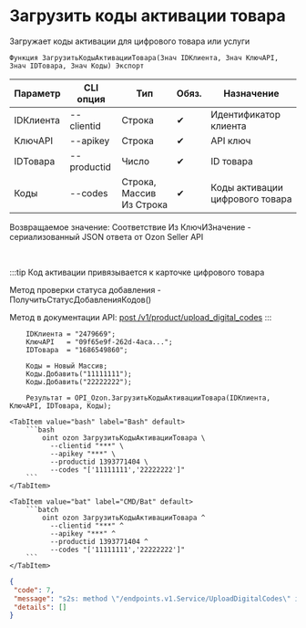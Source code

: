 ﻿---
sidebar_position: 15
---


# Загрузить коды активации товара
 Загружает коды активации для цифрового товара или услуги



`Функция ЗагрузитьКодыАктивацииТовара(Знач IDКлиента, Знач КлючAPI, Знач IDТовара, Знач Коды) Экспорт`

  | Параметр | CLI опция | Тип | Обяз. | Назначение |
  |-|-|-|-|-|
  | IDКлиента | --clientid | Строка | &#x2714; | Идентификатор клиента |
  | КлючAPI | --apikey | Строка | &#x2714; | API ключ |
  | IDТовара | --productid | Число | &#x2714; | ID товара |
  | Коды | --codes | Строка, Массив Из Строка | &#x2714; | Коды активации цифрового товара |

  
  Возвращаемое значение:   Соответствие Из КлючИЗначение - сериализованный JSON ответа от Ozon Seller API

<br/>

:::tip
Код активации привязывается к карточке цифрового товара

Метод проверки статуса добавления - ПолучитьСтатусДобавленияКодов()

Метод в документации API: [post /v1/product/upload_digital_codes](https://docs.ozon.ru/api/seller/#operation/ProductAPI_UploadDigitalCode)
:::
<br/>



```bsl title="Пример использования для 1С:Предприятие/OneScript"
    IDКлиента = "2479669";
    КлючAPI   = "09f65e9f-262d-4aca...";
    IDТовара  = "1686549860";

    Коды = Новый Массив;
    Коды.Добавить("11111111");
    Коды.Добавить("22222222");

    Результат = OPI_Ozon.ЗагрузитьКодыАктивацииТовара(IDКлиента, КлючAPI, IDТовара, Коды);
```
    

 <Tabs>
  
    <TabItem value="bash" label="Bash" default>
        ```bash
            oint ozon ЗагрузитьКодыАктивацииТовара \
              --clientid "***" \
              --apikey "***" \
              --productid 1393771404 \
              --codes "['11111111','22222222']"
        ```
    </TabItem>
  
    <TabItem value="bat" label="CMD/Bat" default>
        ```batch
            oint ozon ЗагрузитьКодыАктивацииТовара ^
              --clientid "***" ^
              --apikey "***" ^
              --productid 1393771404 ^
              --codes "['11111111','22222222']"
        ```
    </TabItem>
</Tabs>


```json title="Результат"
{
 "code": 7,
 "message": "s2s: method \"/endpoints.v1.Service/UploadDigitalCodes\" is not allowed for the provided access tokens: permission denied",
 "details": []
}
```
